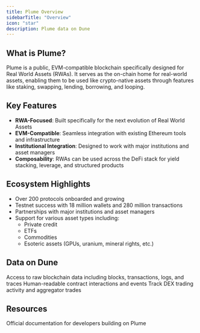 ```yaml
---
title: Plume Overview
sidebarTitle: "Overview"
icon: "star"
description: Plume data on Dune
---
```




## What is Plume?

Plume is a public, EVM-compatible blockchain specifically designed for Real World Assets (RWAs). It serves as the on-chain home for real-world assets, enabling them to be used like crypto-native assets through features like staking, swapping, lending, borrowing, and looping.

## Key Features

- **RWA-Focused**: Built specifically for the next evolution of Real World Assets
- **EVM-Compatible**: Seamless integration with existing Ethereum tools and infrastructure
- **Institutional Integration**: Designed to work with major institutions and asset managers
- **Composability**: RWAs can be used across the DeFi stack for yield stacking, leverage, and structured products

## Ecosystem Highlights

- Over 200 protocols onboarded and growing
- Testnet success with 18 million wallets and 280 million transactions
- Partnerships with major institutions and asset managers
- Support for various asset types including:
  - Private credit
  - ETFs
  - Commodities
  - Esoteric assets (GPUs, uranium, mineral rights, etc.)

## Data on Dune

<CardGroup cols={2}>
  <Card title="Raw Data" icon="database" href="/data-catalog/evm/plume/raw/blocks">
    Access to raw blockchain data including blocks, transactions, logs, and traces
  </Card>
  <Card title="Decoded Data" icon="code" href="/data-catalog/evm/plume/decoded/overview">
    Human-readable contract interactions and events
  </Card>
  <Card title="DEX Data" icon="shuffle" href="/data-catalog/evm/plume/curated-data/dex/dex-trades">
    Track DEX trading activity and aggregator trades
  </Card>
</CardGroup>

## Resources

<CardGroup cols={1}>
  <Card title="Plume Documentation" icon="link" href="https://docs.plume.org/plume">
    Official documentation for developers building on Plume
  </Card>
</CardGroup> 